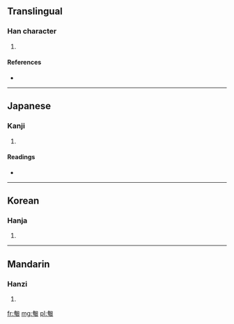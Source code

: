 ==Translingual==

===Han character===
{{Han char|rn=20|rad=勹|as=08|sn=10|four=2772<sub>0</sub>|canj=心大中山 (PKLU)}}

# {{defn|Han|sort=勹08}}

====References====
* {{Han ref|kx=0151.210|dkj=02532|dj=0341.060|hdz=10259.110|uh=530E|ud=21262|bh=D0EE|bd=53486}}

----

==Japanese==

===Kanji===
{{ja-kanji|grade=|rs=勹08}}

# {{defn|Japanese|sort=勹08}}

====Readings====
* {{ja-readings|on=[[おう]] (ō)|kun=[[おごらない]] (ogoranai)}}

----

==Korean==

===Hanja===
{{ko-hanja|hangeul=압|rv=ap|mr=ap}}

# {{defn|Korean|sort=勹08}}

----

==Mandarin==

===Hanzi===
{{cmn-hanzi|pin=[[àn]] ([[an4]])|wg=an<sup>4</sup>}}

# {{defn|Mandarin|sort=勹08}}

[[fr:匎]]
[[mg:匎]]
[[pl:匎]]